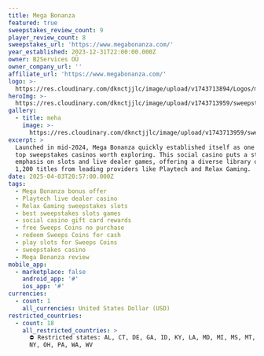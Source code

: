 ```yaml
---
title: Mega Bonanza
featured: true
sweepstakes_review_count: 9
player_review_count: 8
sweepstakes_url: 'https://www.megabonanza.com/'
year_established: 2023-12-31T22:00:00.000Z
owner: B2Services OÜ
owner_company_url: ''
affiliate_url: 'https://www.megabonanza.com/'
logo: >-
  https://res.cloudinary.com/dknctjjlc/image/upload/v1743713894/Logos/mega-bonanza-casino-logo-484x484_qxix6p.jpg
heroImg: >-
  https://res.cloudinary.com/dknctjjlc/image/upload/v1743713959/sweepstakes/Screenshot-2025-02-25-at-10.08.47-2048x1205_rzgka1.jpg
gallery:
  - title: meha
    image: >-
      https://res.cloudinary.com/dknctjjlc/image/upload/v1743713959/sweepstakes/Screenshot-2025-02-25-at-10.08.47-2048x1205_rzgka1.jpg
excerpt: >
  Launched in mid-2024, Mega Bonanza quickly established itself as one of the
  top sweepstakes casinos worth exploring. This social casino puts a strong
  emphasis on slots and live dealer games, offering a diverse library of over
  1,200 titles from leading providers like Playtech and Relax Gaming.
date: 2025-04-03T20:57:00.000Z
tags:
  - Mega Bonanza bonus offer
  - Playtech live dealer casino
  - Relax Gaming sweepstakes slots
  - best sweepstakes slots games
  - social casino gift card rewards
  - free Sweeps Coins no purchase
  - redeem Sweeps Coins for cash
  - play slots for Sweeps Coins
  - sweepstakes casino
  - Mega Bonanza review
mobile_app:
  - marketplace: false
    android_app: '#'
    ios_app: '#'
currencies:
  - count: 1
    all_currencies: United States Dollar (USD)
restricted_countries:
  - count: 18
    all_restricted_countries: >
      ⛔️ Restricted states: AL, CT, DE, GA, ID, KY, LA, MD, MI, MS, MT, NV, NJ,
      NY, OH, PA, WA, WV
language:
  - count: 1
    all_language: English
deposit_methods:
  - count: 2
    all_deposit_methods: |
      Visa, Mastercard
withdrawal_methods:
  - count: 12
    all_withdrawal_methods: >-
      Maestro, Visa, MasterCard, Skrill, Neteller, Payz, iDebit, Interac,
      MiFinity, MuchBetter, Bank Wire Transfer, Pay4Fun
    withdrawal_limit_per_month: '$10,000'
    withdrawal_limit_per_week: '$2,500'
    withdrawal_limit_per_day: '$1,500'
software_providers:
  - count: 14
    all_software_providers: >-
      Relax Gaming, Pragmatic Play, 3 Oaks, Slot Mill, Playson, Spade Gaming,
      Fantasma Games, Slotopia, 4ThePlayer, BGaming, Booming Games, Evoplay,
      Habanero, and Swintt
game_categories:
  - all_games_count: 100
    game_category:
      - slots
      - roulette
      - blackjack
      - betting
      - video_poker
      - bingo
      - baccarat
      - jackpot_games
      - live_games
      - no_poker
      - craps_dice
      - keno
      - scratch_cards
      - sports_betting
      - esports_betting
      - crash_games
customer_support_methods:
  - _template: support_availability
  - phone: +1 (619) 568-2715
    _template: phone
  - email: support@megabonanza.com
    _template: email
  - live_chat_url: Unlockable with first purchase
    _template: live_chat
positives_negatives:
  - cons: adadad
    _template: negatives
  - pros: asdasdasd
    _template: positives
bonuses:
  - bonus_title: '57,500 GC + 27.5 FREE SC'
    bonus_code: ''
    bonus_link: 'https://www.megabonanza.com/'
    bonus_description: "\U0001F911 Mega Bonanza no-deposit sign-up bonus 7,500 GC + 2.5 FREE SC\n\n\U0001F4B8 First-purchase bonus 50,000 GC + 25 FREE SC for $9.99\n\n\U0001F4B5 Coin bundles price range $1.99-$99.99\n\n\U0001F3E6 Purchase methods Visa, Mastercard\n\n\U0001F381 Redemption methods Gift card or bank transfer \n\n\U0001F552 Redemption speed Within 1-5 days\n"
    _template: welcome_bonus
---
```


### Mega Bonanza, launched in mid-2024, has quickly become one of the top sweepstakes casinos to check out. Specializing in slots and live dealer games, the platform boasts a collection of over 1,200 titles from industry leaders like Playtech and Relax Gaming.

### Players from eligible states can redeem real cash prizes once they accumulate at least 75 Sweeps Coins (SC). Prefer gift cards instead? You can claim those with just 10 redeemable SCs. To get you started, Mega Bonanza offers 2.5 SC and 7,500 Gold Coins (GC) instantly upon registration. Plus, you'll receive a 150% bonus on your first $9.99 purchase.

